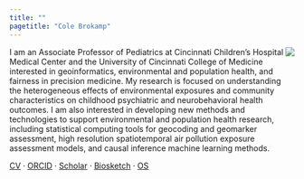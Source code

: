 ```yaml
---
title: ""
pagetitle: "Cole Brokamp"
---
```


<img src='assets/cole_circle.png' align='right' style="max-height: 250px; max-width: 250px;">

I am an Associate Professor of Pediatrics at Cincinnati Children’s Hospital Medical Center and the University of Cincinnati College of Medicine interested in geoinformatics, environmental and population health, and fairness in precision medicine. My research is focused on understanding the heterogeneous effects of environmental exposures and community characteristics on childhood psychiatric and neurobehavioral health outcomes. I am also interested in developing new methods and technologies to support environmental and population health research, including statistical computing tools for geocoding and geomarker assessment, high resolution spatiotemporal air pollution exposure assessment models, and causal inference machine learning methods.

[CV](cole-brokamp-cv.pdf) · [ORCID](https://orcid.org/0000-0002-0289-3151) · [Scholar](https://scholar.google.com/citations?user=N_CkwfoAAAAJ&hl=en) · [Biosketch](https://github.com/cole-brokamp/biosketch/raw/master/cole-brokamp-nihbiosketch.pdf) · [OS](https://github.com/cole-brokamp/support/blob/main/other_support_brokamp.docx?raw=true)
